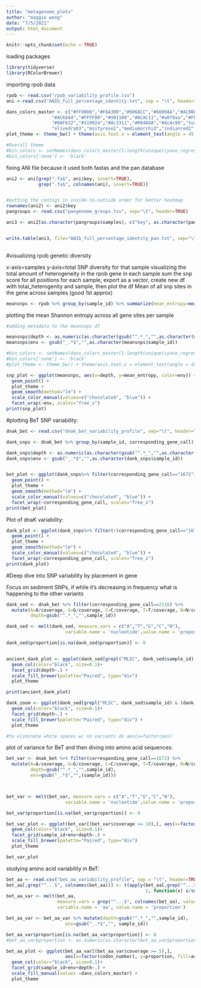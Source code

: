 ```yaml
---
title: "metagenome_plots"
author: "maggie weng"
date: "7/5/2021"
output: html_document
---
```




```r
knitr::opts_chunk$set(echo = TRUE)
```


loading packages

```r
library(tidyverse)
library(RColorBrewer)
```


importing rpob data
```r
rpob <- read.csv("rpob_variability_profile.csv")
ani <-read.csv("ANIb_full_percentage_identity.txt", sep = "\t", header=TRUE)

dans_colors_master <- c("#FF0000","#F6A300","#0068CC","#6600AA","#AC0088","#AA33FF","#00FFFF","#00CC00","#006611","#00AC99",
				 "#AC6844","#FFFF00","#991100","#ACAC11","#a0f0aa","#FF00FF","#FF8611","#B9F6F6","#001166","#AC9A00","#994141","#ff1169",
				 "#0AF622","#119924","#Ac3311","#004A9A","#AcAc99","turquoise","tomato","sienna1","rosybrown","peachpuff",
				 "olivedrab3","mistyrose1","mediumorchid","indianred2","#114914","#660011","ivory3","deeppink","#331111")
plot_theme <- theme_bw() + theme(axis.text.x = element_text(angle = 45, hjust = 0.5, vjust = 0.5), axis.text = element_text(color = "black"))

#Overall theme 
#bin_colors <- setNames(dans_colors_master[1:length(unique(cyano_regression$Bin))], unique(cyano_regression$Bin))
#bin_colors['none'] <- 'black'

```

fixing ANI file because it used both fastas and the pan database
```r
ani2 <- ani[grep(".fa$", ani$key, invert=TRUE),
            grep(".fa$", colnames(ani), invert=TRUE)] 


#putting the contigs in inside-to-outside order for better heatmap
rownames(ani2) <- ani2$key
pangroups <- read.csv("pangenome_groups.tsv", sep="\t", header=TRUE)

ani3 <- ani2[as.character(pangroups$samples), c("key", as.character(pangroups$samples))]


write.table(ani3, file="ANIb_full_percentage_identity_pan.txt", sep="\t", col.names=TRUE, row.names=FALSE, quote=F)
               
```

#visualizing rpob genetic diversity

x-axis=samples
y-axis=total SNP diversity for that sample
visualizing the total amount of heterogeneity in the rpob gene in each sample
sum the snp score for all positions for each sample, export as a vector, create new df with total_heterogenity and sample, then plot the df 
Mean of all snp sites in the gene across samples (good 1st approx)

```r


meansnps <- rpob %>% group_by(sample_id) %>% summarize(mean_entropy=mean(entropy, na.rm=TRUE))
```

plotting the mean Shannon entropy across all gene sites per sample

```r
#adding metadata to the meansnps df

meansnps$depth <- as.numeric(as.character(gsub("^.*_","",as.character(meansnps$sample_id))))
meansnps$env <- gsub("_.*$","",as.character(meansnps$sample_id))

#bin_colors <- setNames(dans_colors_master[1:length(unique(cyano_regression$Bin))], unique(cyano_regression$Bin))
#bin_colors['none'] <- 'black'
#plot_theme <- theme_bw() + theme(axis.text.x = element_text(angle = 45, hjust = 0.5, vjust = #0.5), axis.text = element_text(color = "black"))

snp_plot <- ggplot(meansnps, aes(x=depth, y=mean_entropy, color=env)) +
  geom_point() +
  plot_theme +
  geom_smooth(method="lm") +
  scale_color_manual(values=c("chocolate4", "blue")) +
  facet_wrap(~env, scales="free_x")
print(snp_plot)
```


#plotting BeT SNP variability:

```r
dnak_bet <- read.csv("dnak_bet_variability_profile", sep="\t", header=TRUE)

dank_snps <- dnak_bet %>% group_by(sample_id, corresponding_gene_call) %>%  summarize(mean_entropy=mean(entropy, na.rm=TRUE))

dank_snps$depth <- as.numeric(as.character(gsub("^.*_","",as.character(dank_snps$sample_id))))
dank_snps$env <- gsub("_.*$","",as.character(dank_snps$sample_id))


bet_plot <- ggplot(dank_snps%>% filter(corresponding_gene_call=="1672"), aes(x=depth, y=mean_entropy, color=env)) +
  geom_point() +
  plot_theme +
  geom_smooth(method="lm") +
  scale_color_manual(values=c("chocolate4", "blue")) +
  facet_wrap(~corresponding_gene_call, scales="free_x")
print(bet_plot)


```
Plot of dnaK variability: 

```r

dank_plot <- ggplot(dank_snps%>% filter(!(corresponding_gene_call=="1672")), aes(x=depth, y=mean_entropy, color=env)) +
  geom_point() +
  plot_theme +
  geom_smooth(method="lm") +
  scale_color_manual(values=c("chocolate4", "blue")) +
  facet_wrap(~corresponding_gene_call, scales="free_x")
print(dank_plot)
```


#Deep dive into SNP variability by placement in gene

Focus on sediment SNPs, if while it's decreasing in frequency what is happening to the other variants

```r
dank_sed <- dnak_bet %>% filter(corresponding_gene_call==2210) %>%
  mutate(A=A/coverage, G=G/coverage, C=C/coverage, T=T/coverage, N=N/coverage, 
         depth=gsub("^.*_","",sample_id))

dank_sed <- melt(dank_sed, measure.vars = c("A","T","G","C","N"),
                      variable.name = 'nucleotide',value.name = 'proportion') 

dank_sed$proportion[is.na(dank_sed$proportion)] <- 0


ancient_dank_plot <- ggplot(dank_sed[grepl("MLSC", dank_sed$sample_id) & (dank_sed$coverage >= 10),], aes(x=factor(pos), y=proportion, fill=nucleotide)) +
  geom_col(color="black", size=0.1)+
  facet_grid(depth~.) +
  scale_fill_brewer(palette="Paired", type="div")
  plot_theme

print(ancient_dank_plot)

dank_zoom <- ggplot(dank_sed[grepl("MLSC", dank_sed$sample_id) & (dank_sed$pos >8100) & (dank_sed$pos < 8150) & (dank_sed$coverage >= 10),], aes(x=pos, y=proportion, fill=nucleotide)) +
  geom_col(color="black", size=0.1)+
  facet_grid(depth~.) +
  scale_fill_brewer(palette="Paired", type="div") +
  plot_theme

#to eliminate white spaces w/ no variants do aes(x=factor(pos)

```

plot of variance for BeT and then diving into amino acid sequences:

```r
bet_var <- dnak_bet %>% filter(corresponding_gene_call==1672) %>%
  mutate(A=A/coverage, G=G/coverage, C=C/coverage, T=T/coverage, N=N/coverage, 
         depth=gsub("^.*_","",sample_id),
         env=gsub("_.*$","",(sample_id)))



bet_var <- melt(bet_var, measure.vars = c("A","T","G","C","N"),
                      variable.name = 'nucleotide',value.name = 'proportion') 

bet_var$proportion[is.na(bet_var$proportion)] <- 0

bet_var_plot <- ggplot(bet_var[(bet_var$coverage >= 10),], aes(x=factor(pos), y=proportion, fill=nucleotide)) +
  geom_col(color="black", size=0.1)+
  facet_grid(sample_id+env+depth~.) +
  scale_fill_brewer(palette="Paired", type="div") 
  plot_theme

bet_var_plot

```


studying amino acid variability in BeT:


```r
bet_aa <- read.csv("bet_aa_variability_profile", sep = "\t", header=TRUE)
bet_aa[,grep("^...$", colnames(bet_aa))] <- t(apply(bet_aa[,grep("^...$",colnames(bet_aa))],
                                                    1, function(x) x/sum(x, na.rm = T)))
bet_aa_var <- melt(bet_aa,
                   measure.vars = grep("^...$", colnames(bet_aa), value = T),
                   variable.name = 'aa', value.name = 'proportion') 

bet_aa_var <- bet_aa_var %>% mutate(depth=gsub("^.*_","",sample_id),
                      env=gsub("_.*$","", sample_id))

bet_aa_var$proportion[is.na(bet_aa_var$proportion)] <- 0
#bet_aa_var$proportion <- as.numeric(as.character(bet_aa_var$proportion))

bet_aa_plot <- ggplot(bet_aa_var[(bet_aa_var$coverage >= 5),], 
                      aes(x=factor(codon_number), y=proportion, fill=aa)) +
  geom_col(color="black", size=0.1)+
  facet_grid(sample_id+env+depth~.) +
  scale_fill_manual(values =dans_colors_master) +
  plot_theme

```





